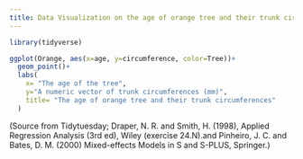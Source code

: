 ```yaml
---
title: Data Visualization on the age of orange tree and their trunk circumferences
---
```

```r
library(tidyverse)
```
```r
ggplot(Orange, aes(x=age, y=circumference, color=Tree))+
  geom_point()+
  labs(
    x= "The age of the tree", 
    y="A numeric vector of trunk circumferences (mm)", 
    title= "The age of orange tree and their trunk circumferences"
  )
```

(Source from Tidytuesday; Draper, N. R. and Smith, H. (1998), Applied Regression Analysis (3rd ed), Wiley (exercise 24.N).and Pinheiro, J. C. and Bates, D. M. (2000) Mixed-effects Models in S and S-PLUS, Springer.)
